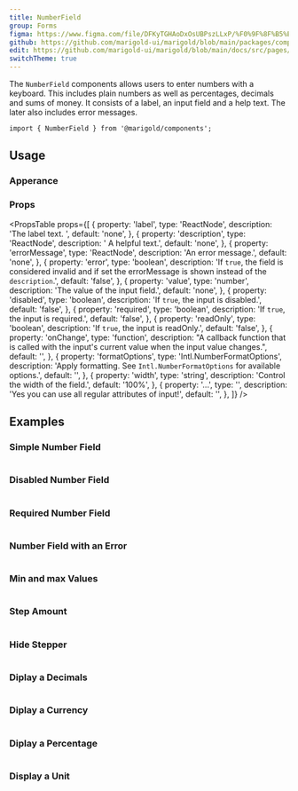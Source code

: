 ```yaml
---
title: NumberField
group: Forms
figma: https://www.figma.com/file/DFKyTGHAoDxOsUBPszLLxP/%F0%9F%8F%B5%EF%B8%8FMarigold?node-id=3540%3A4927
github: https://github.com/marigold-ui/marigold/blob/main/packages/components/src/NumberField/NumberField.tsx
edit: https://github.com/marigold-ui/marigold/blob/main/docs/src/pages/components/number-field.mdx
switchTheme: true
---
```


The `NumberField` components allows users to enter numbers with a keyboard. This includes plain numbers as well as percentages, decimals and sums of money. It consists of a label, an input field and a help text. The later also includes error messages.

<Preview>
  <NumberField
    label="Try me"
    description="You should really try this!"
    defaultValue={9.99}
    formatOptions={{
      style: 'currency',
      currency: 'EUR',
    }}
  />
</Preview>

```tsx
import { NumberField } from '@marigold/components';
```

## Usage

### Apperance

<AppearanceTable component={title} />

### Props

<PropsTable
  props={[
    {
      property: 'label',
      type: 'ReactNode',
      description: 'The label text. ',
      default: 'none',
    },
    {
      property: 'description',
      type: 'ReactNode',
      description: '	A helpful text.',
      default: 'none',
    },
    {
      property: 'errorMessage',
      type: 'ReactNode',
      description: 'An error message.',
      default: 'none',
    },
    {
      property: 'error',
      type: 'boolean',
      description:
        'If `true`, the field is considered invalid and if set the errorMessage is shown instead of the `description`.',
      default: 'false',
    },
    {
      property: 'value',
      type: 'number',
      description: 'The value of the input field.',
      default: 'none',
    },
    {
      property: 'disabled',
      type: 'boolean',
      description: 'If `true`, the input is disabled.',
      default: 'false',
    },
    {
      property: 'required',
      type: 'boolean',
      description: 'If `true`, the input is required.',
      default: 'false',
    },
    {
      property: 'readOnly',
      type: 'boolean',
      description: 'If `true`, the input is readOnly.',
      default: 'false',
    },
    {
      property: 'onChange',
      type: 'function',
      description:
        "A callback function that is called with the input's current value when the input value changes.",
      default: '',
    },
    {
      property: 'formatOptions',
      type: 'Intl.NumberFormatOptions',
      description:
        'Apply formatting. See `Intl.NumberFormatOptions` for available options.',
      default: '',
    },
    {
      property: 'width',
      type: 'string',
      description: 'Control the width of the field.',
      default: '100%',
    },
    {
      property: '...',
      type: '',
      description: 'Yes you can use all regular attributes of input!',
      default: '',
    },
  ]}
/>
## Examples

### Simple Number Field

```tsx preview file=components/NumberField/number-field-simple.demo.tsx

```

### Disabled Number Field

```tsx preview file=components/NumberField/number-field-disabled.demo.tsx

```

### Required Number Field

```tsx preview file=components/NumberField/number-field-required.demo.tsx

```

### Number Field with an Error

```tsx preview file=components/NumberField/number-field-error.demo.tsx

```

### Min and max Values

```tsx preview file=components/NumberField/number-field-values.demo.tsx

```

### Step Amount

```tsx preview file=components/NumberField/number-field-amount.demo.tsx

```

### Hide Stepper

```tsx preview file=components/NumberField/number-field-hide.demo.tsx

```

### Diplay a Decimals

```tsx preview file=components/NumberField/number-field-dec.demo.tsx

```

### Diplay a Currency

```tsx preview file=components/NumberField/number-field-cur.demo.tsx

```

### Diplay a Percentage

```tsx preview file=components/NumberField/number-field-per.demo.tsx

```

### Display a Unit

```tsx preview file=components/NumberField/number-field-unit.demo.tsx

```

